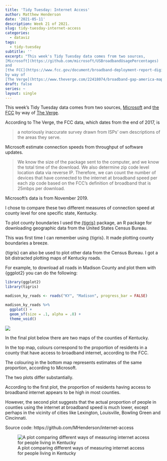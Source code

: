 ```yaml
---
title: 'Tidy Tuesday: Internet Access'
author: Matthew Henderson
date: '2021-05-11'
description: Week 21 of 2021.
slug: tidy-tuesday-internet-access
categories:
  - dataviz
tags:
  - tidy-tuesday
subtitle: ''
excerpt: "This week's Tidy Tuesday data comes from two sources,
[Microsoft](https://github.com/microsoft/USBroadbandUsagePercentages)
and
[the FCC](https://www.fcc.gov/document/broadband-deployment-report-digital-divide-narrowing-substantially-0)
by way of
[The Verge](https://www.theverge.com/22418074/broadband-gap-america-map-county-microsoft-data)."
draft: false
series: ~
layout: single
---
```


This week's Tidy Tuesday data comes from two sources,
[Microsoft](https://github.com/microsoft/USBroadbandUsagePercentages)
and
[the FCC](https://www.fcc.gov/document/broadband-deployment-report-digital-divide-narrowing-substantially-0)
by way of
[The Verge](https://www.theverge.com/22418074/broadband-gap-america-map-county-microsoft-data).

According to The Verge,
the FCC data,
which dates from
the end of 2017,
is

> a notoriously inaccurate survey drawn from ISPs’
> own descriptions of the areas they serve.

Microsoft estimate
connection speeds
from throughput of
software updates.

> We know the size of the package sent to the computer,
> and we know the total time of the download. We also
> determine zip code level location data via reverse IP.
> Therefore, we can count the number of devices that have
> connected to the internet at broadband speed per each
> zip code based on the FCC’s definition of broadband
> that is 25mbps per download.

Microsoft's data is from
November 2019.

I chose
to compare these two
different measures
of connection speed
at county level
for one specific state,
Kentucky.

To plot county boundaries
I used the
[{tigris}](https://cran.r-project.org/web/packages/tigris/index.html)
package,
an R package
for downloading geographic data
from the
United States Census Bureau.

This was first time
I can remember
using {tigris}.
It made plotting
county boundaries
a breeze.

{tigris} can also
be used to plot
other data from the Census Bureau.
I got a bit
distracted plotting maps
of Kentucky roads.

For example,
to download all
roads in Madison County
and plot them with {ggplot2}
you can do the following:

``` r
library(ggplot2)
library(tigris)

madison_ky_roads <- roads("KY", "Madison", progress_bar = FALSE)

madison_ky_roads %>%
  ggplot() +
  geom_sf(size = .1, alpha = .8) +
  theme_void()
```

![](madison_ky_roads_plot-1.png)

In the final plot below there
are two maps of the
counties of Kentucky.

In the top map,
colours correspond
to the proportion of residents
in a county that have
access to broadband internet,
according to the FCC.

The colouring in the
bottom map
represents estimates
of the same proportion,
according to Microsoft.

The two plots
differ substantially.

According to the first plot,
the proportion of residents
having access to broadband internet
appears to be high
in most counties.

However,
the second plot
suggests that the
actual proportion
of people in counties
using the internet
at broadband speed
is much lower,
except perhaps in the vicinity
of cities like
Lexington,
Louisville,
Bowling Green
and Cincinnati.

Source code: https://github.com/MHenderson/internet-access

![A plot comparing different ways of measuring internet access for people living in Kentucky](https://raw.githubusercontent.com/MHenderson/tt-internet-access/refs/tags/v0.1.0/plot/internet-access.png)

